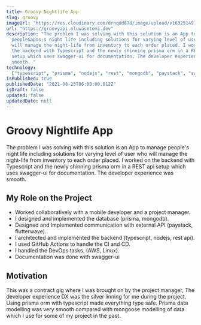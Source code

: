 ```yaml
---
title: Groovy Nightlife App
slug: groovy
imageUrl: "https://res.cloudinary.com/drnqdd87d/image/upload/v1632514977/Personal/groovy-small_x8y5an.png"
url: "https://groovyapi.oluwasetemi.dev"
description: "The problem I was solving with this solution is an App to manage
  people&apos;s night life including solutions for varying level of user who
  will manage the night-life from inventory to each order placed. I worked on
  the backend with Typescript and the newly shinning prisma orm in a REST api
  setup which uses swagger-ui for documentation. The developer experience was
  smooth. "
technology:
  ["typescript", "prisma", "nodejs", "rest", "mongodb", "paystack", "swagger"]
isPublished: true
publishedDate: "2021-08-25T06:00:00.012Z"
isDraft: false
updated: false
updatedDate: null
---
```


# Groovy Nightlife App

The problem I was solving with this solution is an App to manage people&apos;s
night life including solutions for varying level of user who will manage the
night-life from inventory to each order placed. I worked on the backend with
Typescript and the newly shinning prisma orm in a REST api setup which uses
swagger-ui for documentation. The developer experience was smooth.

## My Role on the Project

- Worked collaboratively with a mobile developer and a project manager.
- I designed and implemented the database (prisma, mongodb).
- Designed and Implemented communication with external API (paystack,
  flutterwave).
- I architected and implemented the backend (typescript, nodejs, rest api).
- I used GitHub Actions to handle the CI and CD.
- I handled the DevOps tasks. (AWS, Linux).
- Documentation was done with swagger-ui

## Motivation

This was a contract gig where I was brought on by the project manager, The
developer experience DX was the silver linning for me during the project. Using
prisma orm with typescript made everything type safe. Prisma data modelling was
very smooth compared with mongoose modelling of data which I use for some of my
project in the past.
